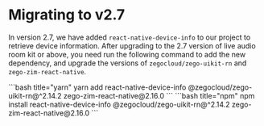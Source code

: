 # Migrating to v2.7

In version 2.7, we have added `react-native-device-info` to our project to retrieve device information. After upgrading to the 2.7 version of live audio room kit or above, you need run the following command to add the new dependency, and upgrade the versions of `zegocloud/zego-uikit-rn` and `zego-zim-react-native`.

<CodeGroup>
```bash title="yarn"
yarn add react-native-device-info @zegocloud/zego-uikit-rn@^2.14.2 zego-zim-react-native@2.16.0
```
```bash title="npm"
npm install react-native-device-info @zegocloud/zego-uikit-rn@^2.14.2 zego-zim-react-native@2.16.0
```
</CodeGroup>